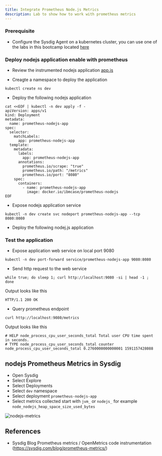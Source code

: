 ```yaml
---
title: Integrate Prometheus Node.js Metrics
description: Lab to show how to work with prometheus metrics
---
```



### Prerequisite

- Configure the Sysdig Agent on a kubernetes cluster, you can use one of the labs in this bootcamp located [here](/monitoring/sysdig/#activities)


### Deploy nodejs application enable with prometheus

- Review the instrumented nodejs application [app.js](https://github.com/ibm-cloud-architecture/learning-cloudnative-101/blob/master/examples/monitoring/prometheus/javascript/app.js)

- Creagte a namespace to deploy the application
```shell
kubectl create ns dev
```
- Deploy the following nodejs application
```shell
cat <<EOF | kubectl -n dev apply -f -
apiVersion: apps/v1
kind: Deployment
metadata:
  name: prometheus-nodejs-app
spec:
  selector:
    matchLabels:
      app: prometheus-nodejs-app
  template:
    metadata:
      labels:
        app: prometheus-nodejs-app
      annotations:
        prometheus.io/scrape: "true"
        prometheus.io/path: "/metrics"
        prometheus.io/port: "8080"
    spec:
      containers:
        - name: prometheus-nodejs-app
          image: docker.io/ibmcase/prometheus-nodejs
EOF
```
- Expose nodejs application service
```shell
kubectl -n dev create svc nodeport prometheus-nodejs-app --tcp 8080:8080
```

- Deploy the following nodej.js application


### Test the application
- Expose application web service on local port 9080
```shell
kubectl -n dev port-forward service/prometheus-nodejs-app 9080:8080
```

- Send http request to the web service
```shell
while true; do sleep 1; curl http://localhost:9080 -si | head -1 ; done
```
Output looks like this
```
HTTP/1.1 200 OK
```

- Query prometheus endpoint
```shell
curl http://localhost:9080/metrics
```
Output looks like this
```
# HELP node_process_cpu_user_seconds_total Total user CPU time spent in seconds.
# TYPE node_process_cpu_user_seconds_total counter
node_process_cpu_user_seconds_total 0.2760000000000001 1591157428088
```

## nodejs Prometheus Metrics in Sysdig
- Open Sysdig
- Select Explore
- Select Deployments
- Select `dev` namespace
- Select deployment `prometheus-nodejs-app`
- Select metrics collected start with `jvm_` or `nodejs_` for example `node_nodejs_heap_space_size_used_bytes`

![nodejs-metrics](./images/nodejs_heap_bytes.png)

## References

- Sysdig Blog Prometheus metrics / OpenMetrics code instrumentation (https://sysdig.com/blog/prometheus-metrics/)
